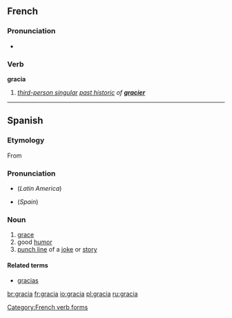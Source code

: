 ==French==

===Pronunciation===
* {{IPA|/ɡʁasja/|lang=fr}}

===Verb===
'''gracia'''

# ''[[third-person singular]] [[past historic]] of '''[[gracier]]'''''

[[Category:French verb forms]]

----

==Spanish==

===Etymology===
From {{L.|es}} {{term|gratia|grātia|lang=la}}

===Pronunciation===
* {{IPA|/ˈgrasja/|lang=es}} (''Latin America'')
* {{IPA|/ˈgraθja/|lang=es}} (''Spain'')

===Noun===
{{es-noun-f}}

# [[grace]]
# good [[humor]]
# [[punch line]] of a [[joke]] or [[story]]

====Related terms====
* [[gracias]]

[[br:gracia]]
[[fr:gracia]]
[[io:gracia]]
[[pl:gracia]]
[[ru:gracia]]